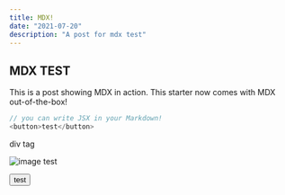 ---
title: MDX!
date: "2021-07-20"
description: "A post for mdx test"
---

## MDX TEST

This is a post showing MDX in action. This starter now comes with MDX out-of-the-box!

```js
// you can write JSX in your Markdown!
<button>test</button>
```

<div>div tag</div>

![image test](./8e6.png)

<button>test</button>
